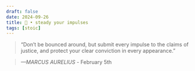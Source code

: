 ```yaml
---
draft: false 
date: 2024-09-26
title: 🗿 • steady your impulses
tags: [stoic]
---
```


>  “Don’t be bounced around, but submit every impulse to the claims of justice, and protect your clear conviction in every appearance.”

> *—MARCUS AURELIUS* - February 5th